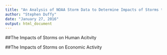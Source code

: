 ```yaml
---
title: "An Analysis of NOAA Storm Data to Determine Impacts of Storms to Human and Economic Activity"
author: "Stephen Duffy"
date: "January 27, 2016"
output: html_document
---
```


##The Impacts of Storms on Human Acitvity









##The Impacts of Storms on Economic Activity